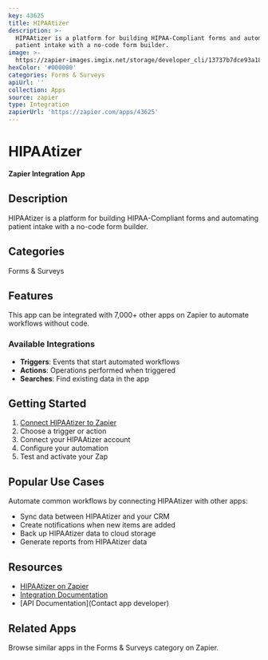 ```yaml
---
key: 43625
title: HIPAAtizer
description: >-
  HIPAAtizer is a platform for building HIPAA-Compliant forms and automating
  patient intake with a no-code form builder.
image: >-
  https://zapier-images.imgix.net/storage/developer_cli/13737b7dce93a188a547b4c5da147e4d.png?auto=format%2Ccompress&ixlib=python-3.0.0&q=50
hexColor: '#000000'
categories: Forms & Surveys
apiUrl: ''
collection: Apps
source: zapier
type: Integration
zapierUrl: 'https://zapier.com/apps/43625'
---
```

# HIPAAtizer

**Zapier Integration App**

## Description

HIPAAtizer is a platform for building HIPAA-Compliant forms and automating patient intake with a no-code form builder.

## Categories

Forms & Surveys

## Features

This app can be integrated with 7,000+ other apps on Zapier to automate workflows without code.

### Available Integrations

- **Triggers**: Events that start automated workflows
- **Actions**: Operations performed when triggered
- **Searches**: Find existing data in the app

## Getting Started

1. [Connect HIPAAtizer to Zapier](https://zapier.com/apps/43625)
2. Choose a trigger or action
3. Connect your HIPAAtizer account
4. Configure your automation
5. Test and activate your Zap

## Popular Use Cases

Automate common workflows by connecting HIPAAtizer with other apps:

- Sync data between HIPAAtizer and your CRM
- Create notifications when new items are added
- Back up HIPAAtizer data to cloud storage
- Generate reports from HIPAAtizer data

## Resources

- [HIPAAtizer on Zapier](https://zapier.com/apps/43625)
- [Integration Documentation](https://zapier.com/apps/43625/integrations)
- [API Documentation](Contact app developer)

## Related Apps

Browse similar apps in the Forms & Surveys category on Zapier.

